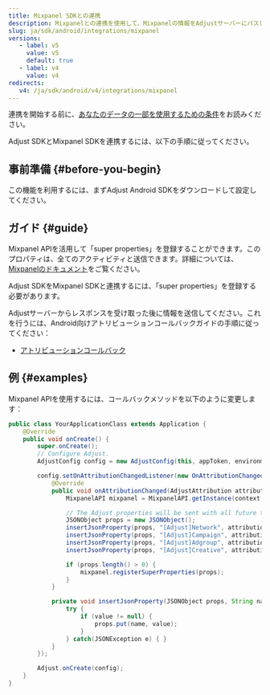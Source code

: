 ```yaml
---
title: Mixpanel SDKとの連携
description: Mixpanelとの連携を使用して、Mixpanelの情報をAdjustサーバーにパスします。
slug: ja/sdk/android/integrations/mixpanel
versions:
   - label: v5
     value: v5
     default: true
   - label: v4
     value: v4
redirects:
   v4: /ja/sdk/android/v4/integrations/mixpanel
---
```


連携を開始する前に、[あなたのデータの一部を使用するための条件](https://github.com/adjust/sdks/blob/master/doc/attribution-data.md)をお読みください。

Adjust SDKとMixpanel SDKを連携するには、以下の手順に従ってください。

## 事前準備 {#before-you-begin}

この機能を利用するには、まずAdjust Android SDKをダウンロードして設定してください。

## ガイド {#guide}

Mixpanel APIを活用して「super properties」を登録することができます。このプロパティは、全てのアクティビティと送信できます。詳細については、[Mixpanelのドキュメント](https://docs.mixpanel.com/docs/tracking/reference/android#super-properties)をご覧ください。

Adjust SDKをMixpanel SDKと連携するには、「super properties」を登録する必要があります。

Adjustサーバーからレスポンスを受け取った後に情報を送信してください。これを行うには、Android向けアトリビューションコールバックガイドの手順に従ってください：

- [アトリビューションコールバック](https://help.adjust.com/ja/article/attribution-callbacks-android-sdk)

## 例 {#examples}

Mixpanel APIを使用するには、コールバックメソッドを以下のように変更します：

<Tabs>
<Tab title="Java">

```java
public class YourApplicationClass extends Application {
    @Override
    public void onCreate() {
        super.onCreate();
        // Configure Adjust.
        AdjustConfig config = new AdjustConfig(this, appToken, environment);

        config.setOnAttributionChangedListener(new OnAttributionChangedListener() {
            @Override
            public void onAttributionChanged(AdjustAttribution attribution) {
                MixpanelAPI mixpanel = MixpanelAPI.getInstance(context, MIXPANEL_TOKEN);

                // The Adjust properties will be sent with all future track calls.
                JSONObject props = new JSONObject();
                insertJsonProperty(props, "[Adjust]Network", attribution.network);
                insertJsonProperty(props, "[Adjust]Campaign", attribution.campaign);
                insertJsonProperty(props, "[Adjust]Adgroup", attribution.adgroup);
                insertJsonProperty(props, "[Adjust]Creative", attribution.creative);

                if (props.length() > 0) {
                    mixpanel.registerSuperProperties(props);
                }
            }

            private void insertJsonProperty(JSONObject props, String name, String value) {
                try {
                    if (value != null) {
                        props.put(name, value);
                    }
                } catch(JSONException e) { }
            }
        });

        Adjust.onCreate(config);
    }
}
```

</Tab>
</Tabs>
